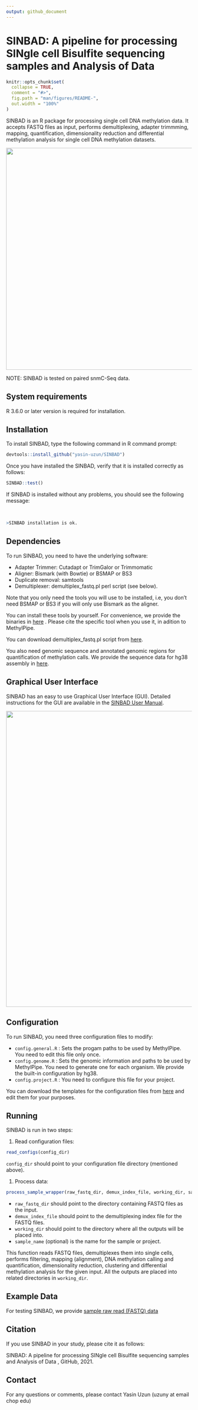```yaml
---
output: github_document
---
```


# SINBAD: A pipeline for processing SINgle cell Bisulfite sequencing samples and Analysis of Data

<!-- README.md is generated from README.Rmd. Please edit that file -->

```r
knitr::opts_chunk$set(
  collapse = TRUE,
  comment = "#>",
  fig.path = "man/figures/README-",
  out.width = "100%"
)
```

SINBAD is an R package for processing single cell DNA methylation data. It accepts FASTQ files as input, performs demultiplexing, adapter trimmming, mapping, quantification, dimensionality reduction and differential methylation analysis for single cell DNA methylation datasets.

<p align="center">
  <img src="docs/SINBAD_Framework.png" width="600" title="">
</p>

NOTE: SINBAD is tested on paired snmC-Seq data.

## System requirements

R 3.6.0 or later version is required for installation.  

## Installation

To install SINBAD, type the following command in R command prompt:

```R
devtools::install_github("yasin-uzun/SINBAD")
```

Once you have installed the SINBAD, verify that it is installed correctly as follows:

```R
SINBAD::test()
```

If SINBAD is installed without any problems, you should see the following message:

<br />

```R
>SINBAD installation is ok.
```

## Dependencies

To run SINBAD, you need to have the underlying software:

* Adapter Trimmer: Cutadapt or TrimGalor or Trimmomatic
* Aligner: Bismark (with Bowtie) or BSMAP or BS3
* Duplicate removal: samtools
* Demultiplexer: demultiplex_fastq.pl perl script (see below).

Note that you only need the tools you will use to be installed, i.e, you don't need BSMAP or BS3 if you will only use Bismark as the aligner.

You can install these tools by yourself. For convenience, we provide the binaries in [here](https://chopri.box.com/s/l8o4v6ko8aeabo3fsdtfan8gxjxzg39h) . Please cite the specific tool when you use it, in adition to MethylPipe.

You can download demultiplex_fastq.pl script from [here](https://chopri.box.com/s/vplpxht3r7u6i0fcnio803wlnezuc5o3).

You also need genomic sequence and annotated genomic regions for quantification of methylation calls. We provide the sequence data for hg38 assembly in [here](https://chopri.box.com/s/rf6fk2gumtbe3au83msxniwnkzkukvr5).

## Graphical User Interface

SINBAD has an easy to use Graphical User Interface (GUI). Detailed instructions for the GUI are available in the [SINBAD User Manual](docs/SINBAD_User_Manual.pdf).

<p align="center">
  <img src="docs/SINBAD_alignment.png" width="800" title="">
</p>

## Configuration

To run SINBAD, you need three configuration files to modify:

* `config.general.R` : Sets the progam paths to be used by MethylPipe. You need to edit this file only once.
* `config.genome.R` : Sets the genomic information and paths to be used by MethylPipe. You need to generate one for each organism. We provide the built-in configuration by hg38.
* `config.project.R` : You need to configure this file for your project.

You can download the templates for the configuration files from [here](https://chopri.box.com/s/rkqnwx4ck7larpthluyxse4hi8quypk0) and edit them for your purposes.

## Running

SINBAD is run in two steps:

1. Read configuration files:

```R
read_configs(config_dir)
```

`config_dir` should point to your configuration file directory (mentioned above).

1. Process data:

```R
process_sample_wrapper(raw_fastq_dir, demux_index_file, working_dir, sample_name)
```

* `raw_fastq_dir` should point to the directory containing FASTQ files as the input.
* `demux_index_file` should point to the demultiplexing index file for the FASTQ files.
* `working_dir` should point to the directory where all the outputs will be placed into.
* `sample_name` (optional) is the name for the sample or project.

This function reads FASTQ files, demultiplexes them into single cells, performs filtering, mapping (alignment), DNA methylation calling  and quantification, dimensionality reduction, clustering and differential methylation analysis for the given input. All the outputs are placed into related directories in `working_dir`.

## Example Data

For testing SINBAD, we provide [sample raw read (FASTQ) data](https://chopri.box.com/s/7cu5cc655sq267o3pvdh29ar20n89nnw)

## Citation

If you use SINBAD in your study, please cite it as follows:

SINBAD: A pipeline for processing SINgle cell Bisulfite sequencing samples and Analysis of Data
, GitHub, 2021.

## Contact

For any questions or comments, please contact Yasin Uzun (uzuny at email chop edu)
